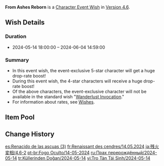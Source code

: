 {{Wish
|name              = From Ashes Reborn 2024-05-14
|image             = From Ashes Reborn 2024-05-14.png
|type              = Character Event
|duration          = event
|time_start        = 2024-05-14 18:00:00
|time_end          = 2024-06-04 14:59:00
|link              = https://genshin.hoyoverse.com/en/news/detail/123628
|preceding         = The Hearth's Ashen Shadow/2024-04-24
|preceding2        = Conjuring Chiaroscuro/2024-04-24
|succeeding        = Illuminating Lightning/2024-06-05
|succeeding2       = Caution in Confidence/2024-06-05
|alongside         = Immaculate Pulse/2024-05-14
|alongside2        = Epitome Invocation/2024-05-14
|previous          = From Ashes Reborn/2023-07-25
}}
'''From Ashes Reborn''' is a [[Character Event Wish]] in [[Version 4.6]].

==Wish Details==
===Duration===
* 2024-05-14 18:00:00 &ndash; 2024-06-04 14:59:00

===Summary===
* In this event wish, the event-exclusive 5-star character {{Wish Item|Wanderer}} will get a huge drop-rate boost!
* During this event wish, the 4-star characters {{Wish Item|Beidou;Faruzan;Layla}} will receive a huge drop-rate boost!
* Of the above characters, the event-exclusive character will not be available in the standard wish "[[Wanderlust Invocation]]."
* For information about rates, see [[Wish]]es.

==Item Pool==
{{Wish Pool
|character_5_F = Wanderer
|character_4_F = Beidou; Faruzan; Layla
|character_5   = Dehya; Diluc; Jean; Keqing; Mona; Qiqi; Tighnari
|character_4   = Barbara; Bennett; Candace; Charlotte; Chevreuse; Chongyun; Collei; Diona; Dori; Fischl; Freminet; Gaming; Gorou; Kaveh; Kirara; Kujou Sara; Kuki Shinobu; Lynette; Mika; Ningguang; Noelle; Razor; Rosaria; Sayu; Shikanoin Heizou; Sucrose; Thoma; Xiangling; Xingqiu; Xinyan; Yanfei; Yaoyao; Yun Jin
|weapon_4      = Dragon's Bane; Eye of Perception; Favonius Codex; Favonius Greatsword; Favonius Lance; Favonius Sword; Favonius Warbow; Lion's Roar; Rainslasher; Rust; Sacrificial Bow; Sacrificial Fragments; Sacrificial Greatsword; Sacrificial Sword; The Bell; The Flute; The Stringless; The Widsith
|weapon_3      = Black Tassel; Bloodtainted Greatsword; Cool Steel; Debate Club; Emerald Orb; Ferrous Shadow; Harbinger of Dawn; Magic Guide; Raven Bow; Sharpshooter's Oath; Skyrider Sword; Slingshot; Thrilling Tales of Dragon Slayers
}}

==Change History==
{{Change History|4.6}}

[[es:Renacido de las ascuas (3)]]
[[fr:Renaissant des cendres/14.05.2024]]
[[ja:残火変相/4.6-2]]
[[pt-br:Fogo Oculto/14-05-2024]]
[[ru:Прах перерождённый/2024-05-14]]
[[tr:Küllerinden Doğan/2024-05-14]]
[[vi:Tro Tàn Tái Sinh/2024-05-14]]